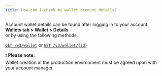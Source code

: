 ```yaml
---
title: How can I check my wallet account details?
---
```


Account wallet details can be found after logging in to your account:  
**Wallets tab > Wallet > Details**  
or by using the following methods:

[`GET /v3/wallet`](/api-reference/endpoint/get-v3-wallet) or 
[`GET /v3/wallet/{id}`](/api-reference/endpoint/get-v3-wallet-id)

❗ **Please note:**  
Wallet creation in the production environment must be agreed upon with your account manager




